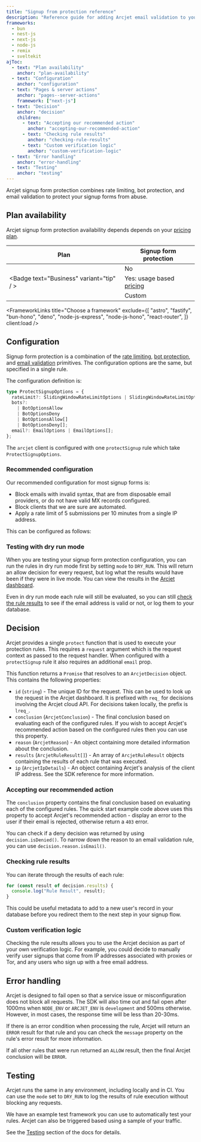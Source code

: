```yaml
---
title: "Signup from protection reference"
description: "Reference guide for adding Arcjet email validation to your Next.js, Node.js, Bun, Remix, or SvelteKit app."
frameworks:
  - bun
  - nest-js
  - next-js
  - node-js
  - remix
  - sveltekit
ajToc:
  - text: "Plan availability"
    anchor: "plan-availability"
  - text: "Configuration"
    anchor: "configuration"
  - text: "Pages & server actions"
    anchor: "pages--server-actions"
    framework: ["next-js"]
  - text: "Decision"
    anchor: "decision"
    children:
      - text: "Accepting our recommended action"
        anchor: "accepting-our-recommended-action"
      - text: "Checking rule results"
        anchor: "checking-rule-results"
      - text: "Custom verification logic"
        anchor: "custom-verification-logic"
  - text: "Error handling"
    anchor: "error-handling"
  - text: "Testing"
    anchor: "testing"
---
```







Arcjet signup form protection combines rate limiting, bot protection, and email
validation to protect your signup forms from abuse.

## Plan availability

Arcjet signup form protection availability depends depends on your [pricing
plan](https://arcjet.com/pricing).

| Plan                                                                             | Signup form protection                                 |
| -------------------------------------------------------------------------------- | ------------------------------------------------------ |
| <Badge text="Free" variant="caution" />                                          | No                                                     |
| <Badge text="Starter" variant="note" /> <Badge text="Business" variant="tip" / > | Yes: usage based [pricing](https://arcjet.com/pricing) |
| <Badge text="Enterprise" variant="danger" />                                     | Custom                                                 |

<FrameworkLinks
  title="Choose a framework"
  exclude={[
    "astro",
    "fastify",
    "bun-hono",
    "deno",
    "node-js-express",
    "node-js-hono",
    "react-router",
  ]}
  client:load
/>

## Configuration

Signup form protection is a combination of the [rate
limiting](/rate-limiting/quick-start?f=next-js), [bot
protection](/bot-protection/quick-start?f=next-js), and [email
validation](/email-validation/quick-start?f=next-js) primitives. The
configuration options are the same, but specified in a single rule.

The configuration definition is:

```ts
type ProtectSignupOptions = {
  rateLimit?: SlidingWindowRateLimitOptions | SlidingWindowRateLimitOptions[];
  bots?:
    | BotOptionsAllow
    | BotOptionsDeny
    | BotOptionsAllow[]
    | BotOptionsDeny[];
  email?: EmailOptions | EmailOptions[];
};
```

The `arcjet` client is configured with one `protectSignup` rule which take
`ProtectSignupOptions`.

### Recommended configuration

Our recommended configuration for most signup forms is:

- Block emails with invalid syntax, that are from disposable email providers, or
  do not have valid MX records configured.
- Block clients that we are sure are automated.
- Apply a rate limit of 5 submissions per 10 minutes from a single IP address.

This can be configured as follows:

<SlotByFramework client:load>
  <RecommendedBun slot="bun" />
  <RecommendedNestJs slot="nest-js" />
  <RecommendedNextJs slot="next-js" />
  <RecommendedNodeJs slot="node-js" />
  <RecommendedRemix slot="remix" />
  <RecommendedSvelteKit slot="sveltekit" />
</SlotByFramework>

### Testing with dry run mode

When you are testing your signup form protection configuration, you can run the
rules in dry run mode first by setting `mode` to `DRY_RUN`. This will return an
allow decision for every request, but log what the results would have been if
they were in live mode. You can view the results in the [Arcjet
dashboard](https://app.arcjet.com).

Even in dry run mode each rule will still be evaluated, so you can still [check
the rule results](#checking-rule-results) to see if the email address is valid
or not, or log them to your database.

<SlotByFramework client:load>
  <NextJsPagesServerActions slot="next-js" />
</SlotByFramework>

## Decision

Arcjet provides a single `protect` function that is used to execute your
protection rules. This requires a `request` argument which is the request
context as passed to the request handler. When configured with a `protectSignup`
rule it also requires an additional `email` prop.

<SlotByFramework client:load>
  <NestJsGuardDecision slot="nest-js" />
</SlotByFramework>

This function returns a `Promise` that resolves to an
`ArcjetDecision` object. This contains the following properties:

- `id` (`string`) - The unique ID for the request. This can be used to look up
  the request in the Arcjet dashboard. It is prefixed with `req_` for decisions
  involving the Arcjet cloud API. For decisions taken locally, the prefix is
  `lreq_`.
- `conclusion` (`ArcjetConclusion`) - The final conclusion based on evaluating
  each of the configured rules. If you wish to accept Arcjet's recommended
  action based on the configured rules then you can use this property.
- `reason` (`ArcjetReason`) - An object containing more detailed
  information about the conclusion.
- `results` (`ArcjetRuleResult[]`) - An array of `ArcjetRuleResult` objects
  containing the results of each rule that was executed.
- `ip` (`ArcjetIpDetails`) - An object containing Arcjet's analysis of the
  client IP address. See the SDK reference for more information.

### Accepting our recommended action

The `conclusion` property contains the final conclusion based on evaluating each
of the configured rules. The quick start example code above uses this property
to accept Arcjet's recommended action - display an error to the user if their
email is rejected, otherwise return a `403` error.

You can check if a deny decision was returned by using `decision.isDenied()`. To
narrow down the reason to an email validation rule, you can use
`decision.reason.isEmail()`.

### Checking rule results

You can iterate through the results of each rule:

```ts
for (const result of decision.results) {
  console.log("Rule Result", result);
}
```

This could be useful metadata to add to a new user's record in your database
before you redirect them to the next step in your signup flow.

### Custom verification logic

Checking the rule results allows you to use the Arcjet decision as part of your
own verification logic. For example, you could decide to manually verify user
signups that come from IP addresses associated with proxies or Tor, and any
users who sign up with a free email address.

<SlotByFramework client:load>
  <CustomVerificationBun slot="bun" />
  <CustomVerificationNestJs slot="nest-js" />
  <CustomVerificationNextJs slot="next-js" />
  <CustomVerificationNodeJs slot="node-js" />
  <CustomVerificationRemix slot="remix" />
  <CustomVerificationSvelteKit slot="sveltekit" />
</SlotByFramework>

## Error handling

Arcjet is designed to fail open so that a service issue or misconfiguration does
not block all requests. The SDK will also time out and fail open after 1000ms
when `NODE_ENV` or `ARCJET_ENV` is `development` and 500ms otherwise. However,
in most cases, the response time will be less than 20-30ms.

If there is an error condition when processing the rule, Arcjet will return an
`ERROR` result for that rule and you can check the `message` property on the rule's
error result for more information.

If all other rules that were run returned an `ALLOW` result, then the final Arcjet
conclusion will be `ERROR`.

<SlotByFramework client:load>
  <ErrorsBun slot="bun" />
  <ErrorsNestJs slot="nest-js" />
  <ErrorsNextJs slot="next-js" />
  <ErrorsNodeJs slot="node-js" />
  <ErrorsRemix slot="remix" />
  <ErrorsSvelteKit slot="sveltekit" />
</SlotByFramework>

## Testing

Arcjet runs the same in any environment, including locally and in CI. You can
use the `mode` set to `DRY_RUN` to log the results of rule execution without
blocking any requests.

We have an example test framework you can use to automatically test your rules.
Arcjet can also be triggered based using a sample of your traffic.

See the [Testing](/testing) section of the docs for details.

<Comments />
